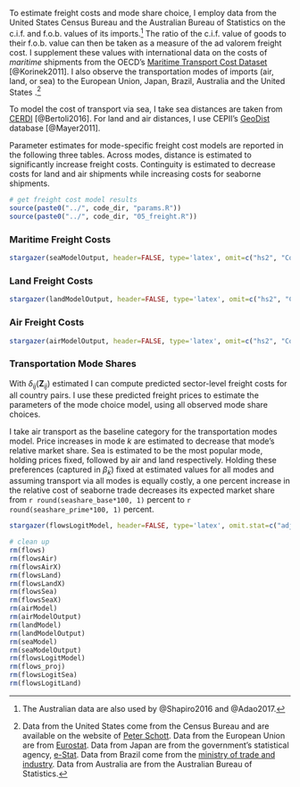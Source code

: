 To estimate freight costs and mode share choice, I employ data from the United States Census Bureau and the Australian Bureau of Statistics on the c.i.f. and f.o.b. values of its imports.^[The Australian data are also used by @Shapiro2016 and @Adao2017.] The ratio of the c.i.f. value of goods to their f.o.b. value can then be taken as a measure of the ad valorem freight cost. I supplement these values with international data on the costs of *maritime* shipments from the OECD's [Maritime Transport Cost Dataset](https://doi.org/10.1787/data-00490-en) [@Korinek2011]. I also observe the transportation modes of imports (air, land, or sea) to the European Union, Japan, Brazil, Australia and the United States .^[Data from the United States come from the Census Bureau and are available on the website of [Peter Schott](http://faculty.som.yale.edu/peterschott/sub_international.htm). Data from the European Union are from [Eurostat](https://ec.europa.eu/eurostat). Data from Japan are from the government's statistical agency, [e-Stat](https://www.e-stat.go.jp/en/stat-search/files?page=1&toukei=00350300&bunya_l=16&tstat=000001013142&result_page=1&second=1). Data from Brazil come from the [ministry of trade and industry](http://comexstat.mdic.gov.br/en/home). Data from Australia are from the Australian Bureau of Statistics.]

To model the cost of transport via sea, I take sea distances are taken from [CERDI](http://www.ferdi.fr/en/indicator/cerdi-seadistance-database) [@Bertoli2016]. For land and air distances, I use CEPII's [GeoDist](http://www.cepii.fr/cepii/en/bdd_modele/presentation.asp?id=6) database [@Mayer2011].

Parameter estimates for mode-specific freight cost models are reported in the following three tables. Across modes, distance is estimated to significantly increase freight costs. Continguity is estimated to decrease costs for land and air shipments while increasing costs for seaborne shipments. 


```r

# get freight cost model results
source(paste0("../", code_dir, "params.R"))
source(paste0("../", code_dir, "05_freight.R"))

```

### Maritime Freight Costs

```r

stargazer(seaModelOutput, header=FALSE, type='latex', omit=c("hs2", "Constant", "year"), omit.stat=c("adj.rsq", "f", "ser"), add.lines = list(c("Product fixed effects?", "\\checkmark"), c("Cubic time spline?", "\\checkmark")), dep.var.labels = c("Freight Cost"), covariate.labels = c("CERDI seadist (log, std)", "Contiguity"), title = "Maritime Cost Model")

```

\FloatBarrier

### Land Freight Costs

```r

stargazer(landModelOutput, header=FALSE, type='latex', omit=c("hs2", "Constant", "year"), omit.stat=c("adj.rsq", "f", "ser"), add.lines = list(c("Product fixed effects?", "\\checkmark"), c("Cubic time spline?", "\\checkmark")), dep.var.labels = c("Freight Cost"), covariate.labels = c("CEPII distw (log, std)", "Contiguity"), title = "Land Cost Model")

```

\FloatBarrier

### Air Freight Costs

```r

stargazer(airModelOutput, header=FALSE, type='latex', omit=c("hs2", "Constant", "year"), omit.stat=c("adj.rsq", "f", "ser"), add.lines = list(c("Product fixed effects?", "\\checkmark"), c("Cubic time spline?", "\\checkmark")), dep.var.labels = c("Freight Cost"), covariate.labels = c("CEPII distw (log, std)", "Contiguity"), title = "Air Cost Model")

```

\FloatBarrier


### Transportation Mode Shares

With $\delta_{ij}(\bm{Z}_{ij})$ estimated I can compute predicted sector-level freight costs for all country pairs. I use these predicted freight prices to estimate the parameters of the mode choice model, using all observed mode share choices.

I take air transport as the baseline category for the transportation modes model. Price increases in mode $k$ are estimated to decrease that mode's relative market share. Sea is estimated to be the most popular mode, holding prices fixed, followed by air and land respectively. Holding these preferences (captured in $\tilde{\beta}_k$) fixed at estimated values for all modes and assuming transport via all modes is equally costly, a one percent increase in the relative cost of seaborne trade decreases its expected market share from `r round(seashare_base*100, 1)` percent to `r round(seashare_prime*100, 1)` percent.

```r

stargazer(flowsLogitModel, header=FALSE, type='latex', omit.stat=c("adj.rsq", "f", "ser"), dep.var.labels = c("(Log) Relative Share"), covariate.labels = c("Predicted Price Ratio", "Sea FE", "Land FE"), title = "Mode Share Model")

```

\FloatBarrier

```r

# clean up
rm(flows)
rm(flowsAir)
rm(flowsAirX)
rm(flowsLand)
rm(flowsLandX)
rm(flowsSea)
rm(flowsSeaX)
rm(airModel)
rm(airModelOutput)
rm(landModel)
rm(landModelOutput)
rm(seaModel)
rm(seaModelOutput)
rm(flowsLogitModel)
rm(flows_proj)
rm(flowsLogitSea)
rm(flowsLogitLand)

```